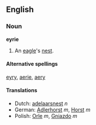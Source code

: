 ==English==
===Noun===
'''eyrie'''

#An [[eagle]]'s [[nest]].

====Alternative spellings====
[[eyry]], [[aerie]], [[aery]]

==== Translations ====
*Dutch: [[adelaarsnest]] ''n''
*German: [[Adlerhorst]] ''m'', [[Horst]] ''m''
*Polish: [[Orzeł|Orle]] ''m'', [[Gniazdo]] ''m''